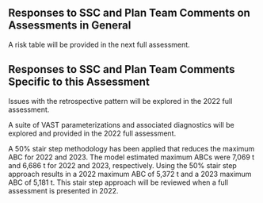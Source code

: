 \allsectionsfont{\raggedright}
## Responses to SSC and Plan Team Comments on Assessments in General

\begin{quote}
\emph{
The SSC revised and clarified the recommendation to maintain the status quo and only produce risk tables for full assessments (rather than all assessments, as indicated in the subgroup recommendation).” (SSC, June 2021)}
\end{quote}

A risk table will be provided in the next full assessment.

\allsectionsfont{\raggedright}
## Responses to SSC and Plan Team Comments Specific to this Assessment

\begin{quote}
\emph{The SSC registers concern with the large positive retrospective pattern in the recommended model and suggests that further investigation of this be a very high priority. (January 2020)}
\end{quote}

Issues with the retrospective pattern will be explored in the 2022 full assessment.

\begin{quote}
\emph{The SSC requests the assessment author justify the use of the new parameterization of VAST specifically as it relates to dusky rockfish. Past SSC discussions regarding the general implementation of VAST in assessments precluded a highly prescriptive approach and specifically recommended allowing for some species-specific adaptations of the VAST framework (October 2020)}
\end{quote}

A suite of VAST parameterizations and associated diagnostics will be explored and provided in the 2022 full assessment.

\begin{quote}
\emph{The SSC notes that the use of the maximum ABC would nearly double the ABC from 2020 (a 93\% increase).
\textbf{Given the large increase in the retrospective pattern, resulting primarily from two additional years of data but also potentially arising from new VAST parameterization, the SSC recommends a stair step approach for setting the ABC in 2021 and 2022, and therefore a reduction from the maximum ABC.}
Since this stock is on a biennial schedule and another full assessment will not be completed until 2022, the SSC recommends utilizing a 50\% stair step for both of the 2021 and 2022 ABCs. 
\textbf{Under this approach, the 2021 ABC would be set halfway between the 2020 ABC (3,676t) and the 2021 maximum ABC from the recommended model (Model 15.5a). 
This would amount to a 24\% decrease from the maximum ABC for 2021. 
The 2022 ABC would be set similarly, at halfway between the 2020 ABC and the 2022 maximum ABC, resulting in a 23\% decrease from the 2022 maximum ABC.} 
In 2021, a partial assessment for dusky rockfish will be completed, and the projection model will be re-run with updated catch data, which will update the 2022 maximum ABC. 
\textbf{The SSC recommends continuing with the 50\% stair step methodology (applying a 50\% stairstep between the 2020 ABC and the updated 2022 maximum ABC and the same for the estimated 2023 maximum ABC) when setting specifications until a new full assessment is presented for 2023.} (January 2020)}
\end{quote}

A 50\% stair step methodology has been applied that reduces the maximum ABC for 2022 and 2023.
The model estimated maximum ABCs were 7,069 t and 6,686 t for 2022 and 2023, respectively. 
Using the 50\% stair step approach results in a 2022 maximum ABC of 5,372 t and a 2023 maximum ABC of 5,181 t.
This stair step approach will be reviewed when a full assessment is presented in 2022.